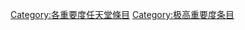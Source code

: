 {{emptycat}}
{{Articles by Importance|topic=任天堂|project=任天堂|format=toc}}
{{catmore1|[[Wikipedia:电子游戏专题|Wikipedia:电子游戏专题]]}}
[[Category:各重要度任天堂條目|Category:各重要度任天堂條目]]
[[Category:极高重要度条目|Category:极高重要度条目]]
